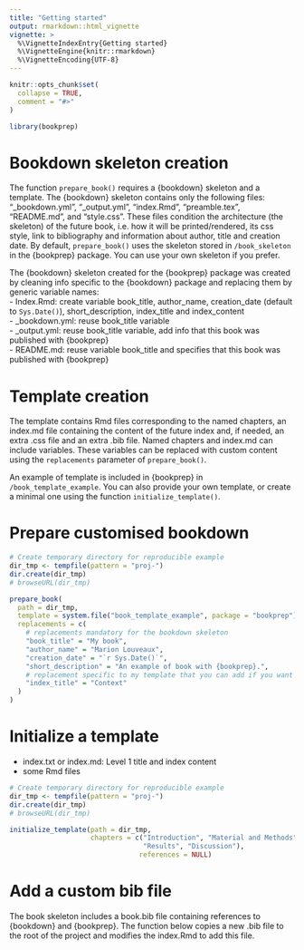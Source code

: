 ```yaml
---
title: "Getting started"
output: rmarkdown::html_vignette
vignette: >
  %\VignetteIndexEntry{Getting started}
  %\VignetteEngine{knitr::rmarkdown}
  %\VignetteEncoding{UTF-8}
---
```


```r
knitr::opts_chunk$set(
  collapse = TRUE,
  comment = "#>"
)
```

```r
library(bookprep)
```

# Bookdown skeleton creation     

The function `prepare_book()` requires a {bookdown} skeleton and a template. The {bookdown} skeleton contains only the following files: "_bookdown.yml", "_output.yml", "index.Rmd", "preamble.tex", "README.md", and "style.css". These files condition the architecture (the skeleton) of the future book, i.e. how it will be printed/rendered, its css style, link to bibliography and information about author, title and creation date. By default, `prepare_book()` uses the skeleton stored in `/book_skeleton` in the {bookprep} package. You can use your own skeleton if you prefer.        

The {bookdown} skeleton created for the {bookprep} package was created by cleaning info specific to the {bookdown} package and replacing them by generic variable names:      
- Index.Rmd: create variable book_title, author_name, creation_date (default to `Sys.Date()`), short_description, index_title and index_content   
- _bookdown.yml: reuse book_title variable  
- _output.yml: reuse book_title variable, add info that this book was published with {bookprep}             
- README.md: reuse variable book_title and specifies that this book was published with {bookprep}             



# Template creation     

The template contains Rmd files corresponding to the named chapters, an index.md file containing the content of the future index and, if needed, an extra .css file and an extra .bib file. Named chapters and index.md can include variables. These variables can be replaced with custom content using the `replacements` parameter of `prepare_book()`.    

An example of template is included in {bookprep} in `/book_template_example`. You can also provide your own template, or create a minimal one using the function `initialize_template()`.    


<!-- 

# Find and replace all variables in one text file of the book skeleton

-->

<!-- 

```r
# copy to a temporary file to avoid overwriting the package
index_tmp <- tempfile(pattern = "index-")

file.copy(from = system.file("book_skeleton/index.Rmd", package = "bookprep"), to = index_tmp)

bookprep:::find_and_replace(
  file = index_tmp,
  replacements = c(
    "book_title" = "My book",
    "author_name" = "Marion Louveaux",
    "creation_date" = "`r Sys.Date()`",
    "short_description" = "An example of book with {bookprep}.",
    "index_title" = "Context"
  )
)
```

-->



<!-- 

# Modify all variables in all files

-->

<!-- 

```r
# Create temporary directory for reproducible example
dir_tmp <- tempfile(pattern = "proj-")
dir.create(dir_tmp)
# browseURL(dir_tmp)

# prepare_files() requires a directory with some files inside to look for replacements
file.copy(from = system.file("book_skeleton", package = "bookprep"), to = dir_tmp, recursive = TRUE)

bookprep:::prepare_files(
  path = dir_tmp,
  replacements = c(
    "book_title" = "My book",
    "author_name" = "Marion Louveaux",
    "creation_date" = "`r Sys.Date()`",
    "short_description" = "An example of book with {bookprep}.",
    "index_title" = "Context"
  )
)
```

-->



# Prepare customised bookdown

```r
# Create temporary directory for reproducible example
dir_tmp <- tempfile(pattern = "proj-")
dir.create(dir_tmp)
# browseURL(dir_tmp)

prepare_book(
  path = dir_tmp,
  template = system.file("book_template_example", package = "bookprep"),
  replacements = c(
    # replacements mandatory for the bookdown skeleton
    "book_title" = "My book",
    "author_name" = "Marion Louveaux",
    "creation_date" = "`r Sys.Date()`",
    "short_description" = "An example of book with {bookprep}.",
    # replacement specific to my template that you can add if you want
    "index_title" = "Context"
  )
)
```

# Initialize a template

- index.txt or index.md: Level 1 title and index content     
- some Rmd files    


```r
# Create temporary directory for reproducible example
dir_tmp <- tempfile(pattern = "proj-")
dir.create(dir_tmp)
# browseURL(dir_tmp)

initialize_template(path = dir_tmp, 
                    chapters = c("Introduction", "Material and Methods",
                                 "Results", "Discussion"),
                                references = NULL)
```

# Add a custom bib file

The book skeleton includes a book.bib file containing references to {bookdown} and {bookprep}. The function below copies a new .bib file to the root of the project and modifies the index.Rmd to add this file.      



```r

```

